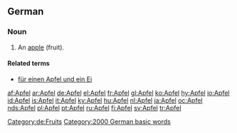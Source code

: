 {{see|Äpfel}}
==German==
{{de-decl-noun|Apfel|Äpfel|Apfels|Äpfel|Apfel|Äpfeln|Apfel|Äpfel}}
===Noun===
{{de-noun-m|genitive=Apfels|plural=Äpfel}}

# An [[apple]] (fruit).

====Related terms====
*[[für einen Apfel und ein Ei]]

[[Category:de:Fruits]]
[[Category:2000 German basic words]]

[[af:Apfel]]
[[ar:Apfel]]
[[de:Apfel]]
[[el:Apfel]]
[[fr:Apfel]]
[[gl:Apfel]]
[[ko:Apfel]]
[[hy:Apfel]]
[[io:Apfel]]
[[id:Apfel]]
[[is:Apfel]]
[[it:Apfel]]
[[ky:Apfel]]
[[hu:Apfel]]
[[nl:Apfel]]
[[ja:Apfel]]
[[oc:Apfel]]
[[nds:Apfel]]
[[pl:Apfel]]
[[pt:Apfel]]
[[ru:Apfel]]
[[fi:Apfel]]
[[sv:Apfel]]
[[tr:Apfel]]